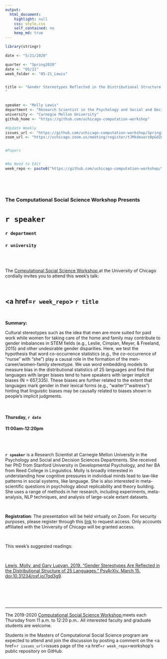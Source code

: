 ```yaml
---
output:
  html_document:
    highlight: null
    css: style.css
    self_contained: no
    keep_md: true
---
```


```r
library(stringr)

date <- "5/21/2020"

quarter <- "Spring2020"
date <- "05/21"
week_folder <- "05-21_Lewis"


title <- "Gender Stereotypes Reflected in the Distributional Structure of 25 Languages
"


speaker <- "Molly Lewis"
department <- "Research Scientist in the Psychology and Social and Decision Sciences Departments"
university <- "Carnegie Mellon University"
github_home <- "https://github.com/uchicago-computation-workshop"

#Update Weekly
issues_url <- "https://github.com/uchicago-computation-workshop/Spring2020/issues/5"
zoom_url <- "https://uchicago.zoom.us/meeting/register/tJMkdeuorz0pGdZm2Wueawx0P9qScNKwKC9g"


#Papers


#No Need to Edit
week_repo <- paste0("https://github.com/uchicago-computation-workshop/",quarter,"/tree/master/",week_folder)




```



<br>

<h3 class=pfblock-header> The Computational Social Science Workshop Presents </h3>

<h1 class=pfblock-header3> `r speaker`</h1>
<h3 class=pfblock-header3> `r department` </h3>
<h3 class=pfblock-header3> `r university` </h3>

<br><br>



<p class=pfblock-header3>The <a href="https://macss.uchicago.edu/content/computation-workshop"> Computational Social Science Workshop </a> at the University of Chicago cordially invites you to attend this week's talk:</p>



<br>

<div class=pfblock-header3>
<h2 class=pfblock-header>
  <a href=`r week_repo`> `r title` </a>
</h2>

<br>
</div>



<p class=footertext2>

**Summary:** 
<br>

Cultural stereotypes such as the idea that men are more suited for paid work while women for taking care of the home and family may contribute to gender imbalances in STEM fields (e.g., Leslie, Cimpian, Meyer, & Freeland, 2015) and other undesirable gender disparities. Here, we test the hypothesis that word co-occurrence statistics (e.g., the co-occurrence of “nurse” with “she”) play a causal role in the formation of the men-career/women-family stereotype. We use word embedding models to measure bias in the distributional statistics of 25 languages and find that languages with larger biases tend to have speakers with larger implicit biases (N = 657,335). These biases are further related to the extent that languages mark gender in their lexical forms (e.g., “waiter”/“waitress”) hinting that linguistic biases may be causally related to biases shown in people's implicit judgments.  

</p>

<br>

<h4 class=pfblock-header3> Thursday, `r date` </h4>
<h4 class=pfblock-header3> 11:00am-12:20pm </h4>

<br><br>

<p class=footertext2>

**`r speaker`**  is a Research Scientist at Carnegie Mellon University in the Psychology and Social and Decision Sciences Departments. She received her PhD from Stanford University in Developmental Psychology, and her BA from Reed College in Linguistics. Molly is broadly interested in understanding how cognitive pressures in individual minds lead to law-like patterns in social systems, like language. She is also interested in meta-scientific questions in psychology about replicability and theory building. She uses a range of methods in her research, including experiments, meta-analysis, NLP techniques, and analysis of large-scale extant datasets. 
</p>

<br>

<p class=footertext2>

**Registration**: The presentation will be held virtually on Zoom. For security purposes, please register through this [link](`r zoom_url`) to request access. Only accounts affiliated with the University of Chicago will be granted access.
</p>

<br>

This week's suggested readings:

<br>

[Lewis, Molly, and Gary Lupyan. 2019. “Gender Stereotypes Are Reflected in the Distributional Structure of 25 Languages.” PsyArXiv. March 15. doi:10.31234/osf.io/7qd3g9](https://psyarxiv.com/7qd3g).

<br>

<br><br>

---

<p class=footertext> The 2019-2020 <a href="https://macss.uchicago.edu/content/computation-workshop"> Computational Social Science Workshop </a> meets each Thursday from 11 a.m. to 12:20 p.m.. All interested faculty and graduate students are welcome.</p>



<p class=footertext>Students in the Masters of Computational Social Science program are expected to attend and join the discussion by posting a comment on the <a href=`r issues_url`>issues page</a> of the <a href=`r week_repo`>workshop's public repository on GitHub.</a></p>

